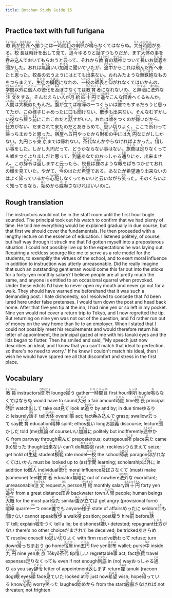 ```yaml
---
title: Botchan Study Guide 15
---
```


## Practice text with full furigana

<p>
<ruby><rb>教員</rb><rt>きょういん</rt></ruby>が<ruby><rb>控所</rb><rt>ひかえじょ</rt></ruby>へ<ruby><rb>揃</rb><rt>そろ</rt></ruby>うには<ruby><rb>一時間目</rb><rt>いちじかんめ</rt></ruby>の<ruby><rb>喇叭</rb><rt>らっぱ</rt></ruby>が<ruby><rb>鳴</rb><rt>な</rt></ruby>らなくてはならぬ。<ruby><rb>大分</rb><rt>だいぶ</rt></ruby><ruby><rb>時間</rb><rt>じかん</rt></ruby>がある。<ruby><rb>校長</rb><rt>こうちょう</rt></ruby>は<ruby><rb>時計</rb><rt>とけい</rt></ruby>を<ruby><rb>出</rb><rt>だ</rt></ruby>して<ruby><rb>見</rb><rt>み</rt></ruby>て、<ruby><rb>追々</rb><rt>おいおい</rt></ruby>ゆるりと<ruby><rb>話</rb><rt>はな</rt></ruby>すつもりだが、まず<ruby><rb>大体</rb><rt>だいたい</rt></ruby>の<ruby><rb>事</rb><rt>こと</rt></ruby>を<ruby><rb>呑</rb><rt>の</rt></ruby>み<ruby><rb>込</rb><rt>こ</rt></ruby>んでおいてもらおうと<ruby><rb>云</rb><rt>い</rt></ruby>って、それから<ruby><rb>教育</rb><rt>きょういく</rt></ruby>の<ruby><rb>精神</rb><rt>せいしん</rt></ruby>について<ruby><rb>長</rb><rt>なが</rt></ruby>いお<ruby><rb>談義</rb><rt>だんぎ</rt></ruby>を<ruby><rb>聞</rb><rt>き</rt></ruby>かした。おれは<ruby><rb>無論</rb><rt>むろん</rt></ruby>いい<ruby><rb>加減</rb><rt>かげん</rt></ruby>に聞いていたが、<ruby><rb>途中</rb><rt>とちゅう</rt></ruby>からこれは<ruby><rb>飛</rb><rt>と</rt></ruby>んだ<ruby><rb>所</rb><rt>ところ</rt></ruby>へ<ruby><rb>来</rb><rt>き</rt></ruby>たと<ruby><rb>思</rb><rt>おも</rt></ruby>った。校長の云うようにはとても<ruby><rb>出来</rb><rt>でき</rt></ruby>ない。おれみたような<ruby><rb>無鉄砲</rb><rt>むてっぽう</rt></ruby>なものをつらまえて、<ruby><rb>生徒</rb><rt>せいと</rt></ruby>の<ruby><rb>模範</rb><rt>もはん</rt></ruby>になれの、<ruby><rb>一校</rb><rt>いっこう</rt></ruby>の<ruby><rb>師表</rb><rt>しひょう</rt></ruby>と<ruby><rb>仰</rb><rt>あお</rt></ruby>がれなくてはいかんの、<ruby><rb>学問</rb><rt>がくもん</rt></ruby><ruby><rb>以外</rb><rt>いがい</rt></ruby>に<ruby><rb>個人</rb><rt>こじん</rt></ruby>の<ruby><rb>徳化</rb><rt>とっか</rt></ruby>を<ruby><rb>及</rb><rt>およ</rt></ruby>ぼさなくては<ruby><rb>教育者</rb><rt>きょういくしゃ</rt></ruby>になれないの、と<ruby><rb>無暗</rb><rt>むやみ</rt></ruby>に<ruby><rb>法外</rb><rt>ほうがい</rt></ruby>な<ruby><rb>注文</rb><rt>ちゅうもん</rt></ruby>をする。そんなえらい<ruby><rb>人</rb><rt>ひと</rt></ruby>が<ruby><rb>月給</rb><rt>げっきゅう</rt></ruby><ruby><rb>四十円</rb><rt>よんじゅうえん</rt></ruby>で<ruby><rb>遥々</rb><rt>はるばる</rt></ruby>こんな<ruby><rb>田舎</rb><rt>いなか</rt></ruby>へくるもんか。<ruby><rb>人間</rb><rt>にんげん</rt></ruby>は<ruby><rb>大概</rb><rt>たいがい</rt></ruby><ruby><rb>似</rb><rt>に</rt></ruby>たもんだ。<ruby><rb>腹</rb><rt>はら</rt></ruby>が<ruby><rb>立</rb><rt>た</rt></ruby>てば<ruby><rb>喧嘩</rb><rt>けんか</rt></ruby>の<ruby><rb>一</rb><rt>ひと</rt></ruby>つぐらいは<ruby><rb>誰</rb><rt>だれ</rt></ruby>でもするだろうと思ってたが、この<ruby><rb>様子</rb><rt>ようす</rt></ruby>じゃめったに<ruby><rb>口</rb><rt>くち</rt></ruby>も<ruby><rb>聞</rb><rt>き</rt></ruby>けない、<ruby><rb>散歩</rb><rt>さんぽ</rt></ruby>も出来ない。そんなむずかしい<ruby><rb>役</rb><rt>やく</rt></ruby>なら<ruby><rb>雇</rb><rt>やと</rt></ruby>う<ruby><rb>前</rb><rt>まえ</rt></ruby>にこれこれだと<ruby><rb>話</rb><rt>はな</rt></ruby>すがいい。おれは<ruby><rb>嘘</rb><rt>うそ</rt></ruby>をつくのが<ruby><rb>嫌</rb><rt>きら</rt></ruby>いだから、<ruby><rb>仕方</rb><rt>しかた</rt></ruby>がない、だまされて来たのだとあきらめて、<ruby><rb>思</rb><rt>おも</rt></ruby>い<ruby><rb>切</rb><rt>き</rt></ruby>りよく、ここで<ruby><rb>断</rb><rt>こと</rt></ruby>わって<ruby><rb>帰</rb><rt>かえ</rt></ruby>っちまおうと思った。<ruby><rb>宿屋</rb><rt>やどや</rt></ruby>へ<ruby><rb>五円</rb><rt>ごえん</rt></ruby>やったから<ruby><rb>財布</rb><rt>さいふ</rt></ruby>の<ruby><rb>中</rb><rt>なか</rt></ruby>には<ruby><rb>九円</rb><rt>きゅうえん</rt></ruby>なにがししかない。九円じゃ<ruby><rb>東京</rb><rt>とうきょう</rt></ruby>までは帰れない。<ruby><rb>茶代</rb><rt>ちゃだい</rt></ruby>なんかやらなければよかった。<ruby><rb>惜</rb><rt>お</rt></ruby>しい<ruby><rb>事</rb><rt>こと</rt></ruby>をした。しかし九円だって、どうかならない事はない。<ruby><rb>旅費</rb><rt>りょひ</rt></ruby>は<ruby><rb>足</rb><rt>た</rt></ruby>りなくっても嘘をつくよりましだと思って、<ruby><rb>到底</rb><rt>とうてい</rt></ruby>あなたのおっしゃる<ruby><rb>通</rb><rt>とお</rt></ruby>りにゃ、出来ません、この<ruby><rb>辞令</rb><rt>じれい</rt></ruby>は<ruby><rb>返</rb><rt>かえ</rt></ruby>しますと云ったら、校長は<ruby><rb>狸</rb><rt>たぬき</rt></ruby>のような<ruby><rb>眼</rb><rt>め</rt></ruby>をぱちつかせておれの<ruby><rb>顔</rb><rt>かお</rt></ruby>を<ruby><rb>見</rb><rt>み</rt></ruby>ていた。やがて、<ruby><rb>今</rb><rt>いま</rt></ruby>のはただ<ruby><rb>希望</rb><rt>きぼう</rt></ruby>である、あなたが希望通り出来ないのはよく<ruby><rb>知</rb><rt>し</rt></ruby>っているから<ruby><rb>心配</rb><rt>しんぱい</rt></ruby>しなくってもいいと云いながら<ruby><rb>笑</rb><rt>わら</rt></ruby>った。そのくらいよく知ってるなら、<ruby><rb>始</rb><rt>はじ</rt></ruby>めから<ruby><rb>威嚇</rb><rt>おど</rt></ruby>さなければいいのに。
</p>


## Rough translation

The instructors would not be in the staff room until the first hour bugle sounded. The principal took out his watch to confirm that we had plenty of time. He told me everything would be explained gradually in due course, but that first we should cover the fundamentals. He then proceeded with a lengthy lecture on the essence of education. I listened politely, of course, but half way through it struck me that I'd gotten myself into a preposterous situation. I could not possibly live up to the expectations he was laying out. Requiring a reckless scourge like me to serve as a role model for the students, to exemplify the virtues of the school, and to exert moral influence in addition to instruction was utterly unreasonable. Did he really imagine that such an outstanding gentleman would come this far out into the sticks for a forty-yen monthly salary? I believe people are all pretty much the same, and anyone is entitled to an occasional quarrel when provoked. Under these edicts I'd have to never open my mouth and never go out for a walk. They should have warned me beforehand that it was such a demanding post. I hate dishonesty, so I resolved to concede that I'd been lured here under false pretenses. I would turn down the post and head back home. After that five yen tip at the inn, I had nine yen or so left in my pocket. Nine yen would not cover a return trip to Tōkyō, and I now regretted the tip. But returning on nine yen was not out of the question, and I'd rather run out of money on the way home than lie to an employer. When I stated that I could not possibly meet his requirements and would therefore return his letter of appointment, the principal gazed at me with his tanuki eyes and the lids began to flutter. Then he smiled and said, "My speech just now describes an ideal, and I know that you can't match that ideal to perfection, so there's no need to worry." If he knew I couldn't match his ideal, then I wish he would have spared me all that discomfort and stress in the first place. 


## Vocabulary

<p>
<span className="vocabstudy"><ruby><rb>教員</rb><rt>きょういん</rt></ruby>&nbsp;instructors</span><span className="vocabstudy"><ruby><rb>控所</rb><rt>ひかえじょ</rt></ruby>&nbsp;lounge</span><span className="vocabstudy"><ruby><rb>揃</rb><rt>そろ</rt></ruby>う&nbsp;gather</span><span className="vocabstudy"><ruby><rb>一時間目</rb><rt>いちじかんめ</rt></ruby>&nbsp;first hour</span><span className="vocabstudy"><ruby><rb>喇叭</rb><rt>らっぱ</rt></ruby>&nbsp;bugle</span><span className="vocabstudy"><ruby><rb>鳴</rb><rt>な</rt></ruby>らなくてはならぬ&nbsp;would have to sound</span><span className="vocabstudy"><ruby><rb>大分</rb><rt>だいぶ</rt></ruby>&nbsp;a fair amount</span><span className="vocabstudy"><ruby><rb>時間</rb><rt>じかん</rt></ruby>&nbsp;time</span><span className="vocabstudy"><ruby><rb>校長</rb><rt>こうちょう</rt></ruby>&nbsp;principal</span><span className="vocabstudy"><ruby><rb>時計</rb><rt>とけい</rt></ruby>&nbsp;watch</span><span className="vocabstudy"><ruby><rb>出</rb><rt>だ</rt></ruby>して&nbsp;take out</span><span className="vocabstudy"><ruby><rb>見</rb><rt>み</rt></ruby>て&nbsp;look at</span><span className="vocabstudy"><ruby><rb>追々</rb><rt>おいおい</rt></ruby>&nbsp;by and by; in due time</span><span className="vocabstudy">ゆるりと&nbsp;leisurely</span><span className="vocabstudy"><ruby><rb>話</rb><rt>はな</rt></ruby>す&nbsp;tell</span><span className="vocabstudy"><ruby><rb>大体</rb><rt>だいたい</rt></ruby>&nbsp;overall</span><span className="vocabstudy"><ruby><rb>事</rb><rt>こと</rt></ruby>&nbsp;act; fact</span><span className="vocabstudy"><ruby><rb>呑</rb><rt>の</rt></ruby>み<ruby><rb>込</rb><rt>こ</rt></ruby>んで&nbsp;grasp; swallow</span><span className="vocabstudy"><ruby><rb>云</rb><rt>い</rt></ruby>って&nbsp;say</span><span className="vocabstudy"><ruby><rb>教育</rb><rt>きょういく</rt></ruby>&nbsp;education</span><span className="vocabstudy"><ruby><rb>精神</rb><rt>せいしん</rt></ruby>&nbsp;spirit; ethos</span><span className="vocabstudy"><ruby><rb>長</rb><rt>なが</rt></ruby>い&nbsp;long</span><span className="vocabstudy">お<ruby><rb>談義</rb><rt>だんぎ</rt></ruby>&nbsp;discourse; lecture</span><span className="vocabstudy"><ruby><rb>聞</rb><rt>き</rt></ruby>かした&nbsp;told (me)</span><span className="vocabstudy"><ruby><rb>無論</rb><rt>むろん</rt></ruby>&nbsp;of course</span><span className="vocabstudy">いい<ruby><rb>加減</rb><rt>かげん</rt></ruby>に&nbsp;politely but indifferently</span><span className="vocabstudy"><ruby><rb>途中</rb><rt>とちゅう</rt></ruby>から&nbsp;from partway through</span><span className="vocabstudy"><ruby><rb>飛</rb><rt>と</rt></ruby>んだ&nbsp;preposterous; outrageous</span><span className="vocabstudy"><ruby><rb>所</rb><rt>ところ</rt></ruby>&nbsp;place</span><span className="vocabstudy"><ruby><rb>来</rb><rt>き</rt></ruby>た&nbsp;came (to)</span><span className="vocabstudy"><ruby><rb>思</rb><rt>おも</rt></ruby>った&nbsp;thought</span><span className="vocabstudy"><ruby><rb>出来</rb><rt>でき</rt></ruby>ない&nbsp;can't do</span><span className="vocabstudy"><ruby><rb>無鉄砲</rb><rt>むてっぽう</rt></ruby>&nbsp;rash; reckless</span><span className="vocabstudy">つらまえて&nbsp;seize; get hold of</span><span className="vocabstudy"><ruby><rb>生徒</rb><rt>せいと</rt></ruby>&nbsp;student</span><span className="vocabstudy"><ruby><rb>模範</rb><rt>もはん</rt></ruby>&nbsp;role model</span><span className="vocabstudy"><ruby><rb>一校</rb><rt>いっこう</rt></ruby>&nbsp;the school</span><span className="vocabstudy"><ruby><rb>師表</rb><rt>しひょう</rt></ruby>&nbsp;paragon</span><span className="vocabstudy"><ruby><rb>仰</rb><rt>あお</rt></ruby>がれなくてはいかん&nbsp;must be looked up to (as)</span><span className="vocabstudy"><ruby><rb>学問</rb><rt>がくもん</rt></ruby>&nbsp;learning; scholarship</span><span className="vocabstudy"><ruby><rb>以外</rb><rt>いがい</rt></ruby>に&nbsp;in addition to</span><span className="vocabstudy"><ruby><rb>個人</rb><rt>こじん</rt></ruby>&nbsp;individual</span><span className="vocabstudy"><ruby><rb>徳化</rb><rt>とっか</rt></ruby>&nbsp;moral influence</span><span className="vocabstudy"><ruby><rb>及</rb><rt>およ</rt></ruby>ぼさなくて&nbsp;(must) make (someone) feel</span><span className="vocabstudy"><ruby><rb>教育者</rb><rt>きょういくしゃ</rt></ruby>&nbsp;educator</span><span className="vocabstudy"><ruby><rb>無暗</rb><rt>むやみ</rt></ruby>に&nbsp;out of nowhere</span><span className="vocabstudy"><ruby><rb>法外</rb><rt>ほうがい</rt></ruby>な&nbsp;exorbitant; unreasonable</span><span className="vocabstudy"><ruby><rb>注文</rb><rt>ちゅうもん</rt></ruby>&nbsp;request</span><span className="vocabstudy"><ruby><rb>人</rb><rt>ひと</rt></ruby>&nbsp;person</span><span className="vocabstudy"><ruby><rb>月給</rb><rt>げっきゅう</rt></ruby>&nbsp;monthly salary</span><span className="vocabstudy"><ruby><rb>四十円</rb><rt>よんじゅうえん</rt></ruby>&nbsp;forty yen</span><span className="vocabstudy"><ruby><rb>遥々</rb><rt>はるばる</rt></ruby>&nbsp;from a great distance</span><span className="vocabstudy"><ruby><rb>田舎</rb><rt>いなか</rt></ruby>&nbsp;backwater town</span><span className="vocabstudy"><ruby><rb>人間</rb><rt>にんげん</rt></ruby>&nbsp;people; human beings</span><span className="vocabstudy"><ruby><rb>大概</rb><rt>たいがい</rt></ruby>&nbsp;for the most part</span><span className="vocabstudy"><ruby><rb>似</rb><rt>に</rt></ruby>た&nbsp;similar</span><span className="vocabstudy"><ruby><rb>腹</rb><rt>はら</rt></ruby>が<ruby><rb>立</rb><rt>た</rt></ruby>てば&nbsp;get angry (provisional form)</span><span className="vocabstudy"><ruby><rb>喧嘩</rb><rt>けんか</rt></ruby>&nbsp;quarrel</span><span className="vocabstudy"><ruby><rb>一</rb><rt>ひと</rt></ruby>つ&nbsp;once</span><span className="vocabstudy"><ruby><rb>誰</rb><rt>だれ</rt></ruby>でも&nbsp;anyone</span><span className="vocabstudy"><ruby><rb>様子</rb><rt>ようす</rt></ruby>&nbsp;state of affairs</span><span className="vocabstudy">めったに&nbsp;seldom</span><span className="vocabstudy"><ruby><rb>口</rb><rt>くち</rt></ruby>も<ruby><rb>聞</rb><rt>き</rt></ruby>けない&nbsp;cannot speak</span><span className="vocabstudy"><ruby><rb>散歩</rb><rt>さんぽ</rt></ruby>&nbsp;a walk</span><span className="vocabstudy"><ruby><rb>役</rb><rt>やく</rt></ruby>&nbsp;position; post</span><span className="vocabstudy"><ruby><rb>雇</rb><rt>やと</rt></ruby>う&nbsp;hire</span><span className="vocabstudy"><ruby><rb>前</rb><rt>まえ</rt></ruby>&nbsp;before</span><span className="vocabstudy"><ruby><rb>話</rb><rt>はな</rt></ruby>す&nbsp;tell; explain</span><span className="vocabstudy"><ruby><rb>嘘</rb><rt>うそ</rt></ruby>をつく&nbsp;tell a lie; be dishonest</span><span className="vocabstudy"><ruby><rb>嫌</rb><rt>きら</rt></ruby>い&nbsp;detested; repugnant</span><span className="vocabstudy"><ruby><rb>仕方</rb><rt>しかた</rt></ruby>がない&nbsp;there's no other choice</span><span className="vocabstudy">だまされて&nbsp;be deceived; be tricked</span><span className="vocabstudy">あきらめて&nbsp;resolve oneself to</span><span className="vocabstudy"><ruby><rb>思</rb><rt>おも</rt></ruby>い<ruby><rb>切</rb><rt>き</rt></ruby>りよく&nbsp;with firm resolve</span><span className="vocabstudy"><ruby><rb>断</rb><rt>こと</rt></ruby>わって&nbsp;refuse; turn down</span><span className="vocabstudy"><ruby><rb>帰</rb><rt>かえ</rt></ruby>っちまおう&nbsp;go home</span><span className="vocabstudy"><ruby><rb>宿屋</rb><rt>やどや</rt></ruby>&nbsp;inn</span><span className="vocabstudy"><ruby><rb>五円</rb><rt>ごえん</rt></ruby>&nbsp;five yen</span><span className="vocabstudy"><ruby><rb>財布</rb><rt>さいふ</rt></ruby>&nbsp;wallet; purse</span><span className="vocabstudy"><ruby><rb>中</rb><rt>なか</rt></ruby>&nbsp;inside</span><span className="vocabstudy"><ruby><rb>九円</rb><rt>きゅうえん</rt></ruby>&nbsp;nine yen</span><span className="vocabstudy"><ruby><rb>東京</rb><rt>とうきょう</rt></ruby>&nbsp;Tōkyō</span><span className="vocabstudy"><ruby><rb>茶代</rb><rt>ちゃだい</rt></ruby>&nbsp;tip</span><span className="vocabstudy"><ruby><rb>惜</rb><rt>お</rt></ruby>しい&nbsp;regrettable</span><span className="vocabstudy"><ruby><rb>事</rb><rt>こと</rt></ruby>&nbsp;act; fact</span><span className="vocabstudy"><ruby><rb>旅費</rb><rt>りょひ</rt></ruby>&nbsp;travel expenses</span><span className="vocabstudy"><ruby><rb>足</rb><rt>た</rt></ruby>りなくっても&nbsp;even if not enough</span><span className="vocabstudy"><ruby><rb>到底</rb><rt>とうてい</rt></ruby>&nbsp;in (no) way</span><span className="vocabstudy">おっしゃる<ruby><rb>通</rb><rt>とお</rt></ruby>り&nbsp;as you say</span><span className="vocabstudy"><ruby><rb>辞令</rb><rt>じれい</rt></ruby>&nbsp;letter of appointment</span><span className="vocabstudy"><ruby><rb>返</rb><rt>かえ</rt></ruby>します&nbsp;return</span><span className="vocabstudy"><ruby><rb>狸</rb><rt>たぬき</rt></ruby>&nbsp;tanuki (racoon dog)</span><span className="vocabstudy"><ruby><rb>眼</rb><rt>め</rt></ruby>&nbsp;eyes</span><span className="vocabstudy"><ruby><rb>顔</rb><rt>かお</rt></ruby>&nbsp;face</span><span className="vocabstudy"><ruby><rb>見</rb><rt>み</rt></ruby>ていた&nbsp;looked at</span><span className="vocabstudy"><ruby><rb>今</rb><rt>いま</rt></ruby>&nbsp;just now</span><span className="vocabstudy"><ruby><rb>希望</rb><rt>きぼう</rt></ruby>&nbsp;wish; hope</span><span className="vocabstudy"><ruby><rb>知</rb><rt>し</rt></ruby>っている&nbsp;know</span><span className="vocabstudy"><ruby><rb>心配</rb><rt>しんぱい</rt></ruby>&nbsp;worry</span><span className="vocabstudy"><ruby><rb>笑</rb><rt>わら</rt></ruby>った&nbsp;laughed</span><span className="vocabstudy"><ruby><rb>始</rb><rt>はじ</rt></ruby>めから&nbsp;from the start</span><span className="vocabstudy"><ruby><rb>威嚇</rb><rt>おど</rt></ruby>さなければ&nbsp;not threaten; not frighten</span>
</p>
